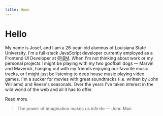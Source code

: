 ```yaml
---
title: Home
---
```


# Hello

My name is Josef, and I am a 26-year-old alumnus of Louisiana State University. I'm a
full-stack JavaScript developer currently employed as a Frontend UI Developer at <a href="https://twitter.com/IBM" target="_blank" rel="noopener noreferrer">@IBM</a>. When I'm not thinking about work or my personal projects I might be playing with my two
goofball dogs &mdash; Marvin and Maverick, hanging out with my friends enjoying our favorite
music tracks, or I might just be listening to deep house music playing video games. I'm a
sucker for movies with great soundtracks (i.e. written by John Williams) and Reese's
seasonals. Over the years I've taken interest in the wild world of the web and all it has to
offer. <br />

<Link to="/about/">Read more.</Link>

> The power of imagination makes us infinite &mdash; John Muir
